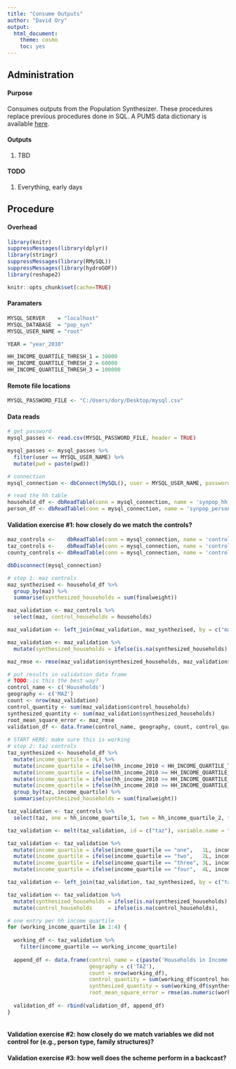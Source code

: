 ```yaml
---
title: "Consume Outputs"
author: "David Ory"
output: 
  html_document:
    theme: cosmo
    toc: yes
---
```



## Administration

#### Purpose
Consumes outputs from the Population Synthesizer. These procedures replace previous procedures done in SQL. A PUMS data dictionary is available [here](http://www2.census.gov/programs-surveys/acs/tech_docs/pums/data_dict/PUMSDataDict13.pdf).   

#### Outputs
1.  TBD

#### TODO
1. Everything, early days

## Procedure

#### Overhead
```r
library(knitr)
suppressMessages(library(dplyr))
library(stringr)
suppressMessages(library(RMySQL))
suppressMessages(library(hydroGOF))
library(reshape2)
```

```r
knitr::opts_chunk$set(cache=TRUE)
```

#### Paramaters
```r
MYSQL_SERVER    = "localhost"
MYSQL_DATABASE  = "pop_syn"
MYSQL_USER_NAME = "root" 

YEAR = "year_2010"

HH_INCOME_QUARTILE_THRESH_1 = 30000
HH_INCOME_QUARTILE_THRESH_2 = 60000
HH_INCOME_QUARTILE_THRESH_3 = 100000
```

#### Remote file locations
```r
MYSQL_PASSWORD_FILE <- "C:/Users/dory/Desktop/mysql.csv"

```

#### Data reads
```r
# get password
mysql_passes <- read.csv(MYSQL_PASSWORD_FILE, header = TRUE)

mysql_passes <- mysql_passes %>%
  filter(user == MYSQL_USER_NAME) %>%
  mutate(pwd = paste(pwd))

# connection
mysql_connection <- dbConnect(MySQL(), user = MYSQL_USER_NAME, password = mysql_passes$pwd, host = MYSQL_SERVER, dbname = MYSQL_DATABASE)

# read the hh table
household_df <- dbReadTable(conn = mysql_connection, name = 'synpop_hh')
person_df <- dbReadTable(conn = mysql_connection, name = 'synpop_person')

```

#### Validation exercise #1: how closely do we match the controls?
```r
maz_controls <-    dbReadTable(conn = mysql_connection, name = 'control_totals_maz')
taz_controls <-    dbReadTable(conn = mysql_connection, name = 'control_totals_taz')
county_controls <- dbReadTable(conn = mysql_connection, name = 'control_totals_meta')

dbDisconnect(mysql_connection)

# step 1: maz controls
maz_synthezised <- household_df %>%
  group_by(maz) %>%
  summarise(synthesized_households = sum(finalweight))

maz_validation <- maz_controls %>%
  select(maz, control_households = households)

maz_validation <- left_join(maz_validation, maz_synthezised, by = c("maz"))

maz_validation <- maz_validation %>%
  mutate(synthesized_households = ifelse(is.na(synthesized_households), 0L, synthesized_households))

maz_rmse <- rmse(maz_validation$synthesized_households, maz_validation$control_households, na.rm = FALSE)

# put results in validation data frame
# TODO: is this the best way?
control_name <- c('Households')
geography <- c('MAZ')
count <- nrow(maz_validation)
control_quantity <- sum(maz_validation$control_households)
synthesized_quantity <- sum(maz_validation$synthesized_households)
root_mean_square_error <- maz_rmse
validation_df <- data.frame(control_name, geography, count, control_quantity, synthesized_quantity, root_mean_square_error) 
  
# START HERE: make sure this is working
# step 2: taz controls
taz_synthesized <- household_df %>%
  mutate(income_quartile = 0L) %>%
  mutate(income_quartile = ifelse(hh_income_2010 < HH_INCOME_QUARTILE_THRESH_1, 1L, income_quartile)) %>%
  mutate(income_quartile = ifelse(hh_income_2010 >= HH_INCOME_QUARTILE_THRESH_1 & hh_income_2010 < HH_INCOME_QUARTILE_THRESH_2, 2L, income_quartile)) %>%
  mutate(income_quartile = ifelse(hh_income_2010 >= HH_INCOME_QUARTILE_THRESH_2 & hh_income_2010 < HH_INCOME_QUARTILE_THRESH_3, 3L, income_quartile)) %>%
  mutate(income_quartile = ifelse(hh_income_2010 >= HH_INCOME_QUARTILE_THRESH_3, 4L, income_quartile)) %>%
  group_by(taz, income_quartile) %>%
  summarise(synthesized_households = sum(finalweight))

taz_validation <- taz_controls %>%
  select(taz, one = hh_income_quartile_1, two = hh_income_quartile_2, three = hh_income_quartile_3, four = hh_income_quartile_4)

taz_validation <- melt(taz_validation, id = c("taz"), variable.name = "income_quartile", value.name = "control_households")

taz_validation <- taz_validation %>%
  mutate(income_quartile = ifelse(income_quartile == "one",   1L, income_quartile)) %>%
  mutate(income_quartile = ifelse(income_quartile == "two",   2L, income_quartile)) %>%
  mutate(income_quartile = ifelse(income_quartile == "three", 3L, income_quartile)) %>%
  mutate(income_quartile = ifelse(income_quartile == "four",  4L, income_quartile))

taz_validation <- left_join(taz_validation, taz_synthesized, by = c("taz", "income_quartile"))

taz_validation <- taz_validation %>%
  mutate(synthesized_households = ifelse(is.na(synthesized_households), 0L, synthesized_households)) %>%
  mutate(control_households     = ifelse(is.na(control_households),     0L, control_households))

# one entry per hh income quartile
for (working_income_quartile in 1:4) {
  
  working_df <- taz_validation %>%
    filter(income_quartile == working_income_quartile)
  
  append_df <- data.frame(control_name = c(paste('Households in Income Quartile',working_income_quartile, sep = ' ')),
                          geography = c('TAZ'),
                          count = nrow(working_df),
                          control_quantity = sum(working_df$control_households),
                          synthesized_quantity = sum(working_df$synthesized_households),
                          root_mean_square_error = rmse(as.numeric(working_df$synthesized_households), as.numeric(working_df$control_households), na.rm = FALSE))
  
  validation_df <- rbind(validation_df, append_df)
}



```

#### Validation exercise #2: how closely do we match variables we did not control for (e.g., person type, family structures)?
#### Validation exercise #3: how well does the scheme perform in a backcast?



